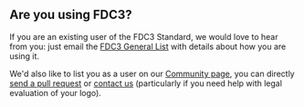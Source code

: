 ## Are you using FDC3?

If you are an existing user of the FDC3 Standard, we would love to hear from you: just email the [FDC3 General List](mailto:fdc3@finos.org) with details about how you are using it. 

We'd also like to list you as a user on our [Community page](https://fdc3.finos.org/community), you can directly [send a pull request](https://github.com/finos/FDC3/edit/master/website/data/community.json) or [contact us](mailto:fdc3-private@finos.org) (particularly if you need help with legal evaluation of your logo).